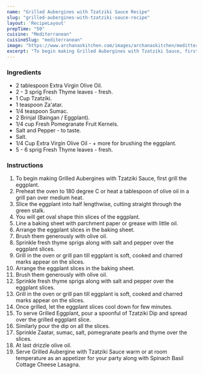 ---
name: "Grilled Aubergines with Tzatziki Sauce Recipe"
slug: "grilled-aubergines-with-tzatziki-sauce-recipe"
layout: 'RecipeLayout'
prepTime: "50"
cuisine: "Mediterranean"
cuisineSlug: "mediterranean"
image: "https://www.archanaskitchen.com/images/archanaskitchen/meditteranean/Grilled_Aubergine_in_Tzatziki_Sauce_Recipe.jpg"
excerpt: "To begin making Grilled Aubergines with Tzatziki Sauce, first grill the eggplant"
---

### Ingredients

- 2 tablespoon Extra Virgin Olive Oil.
- 2 - 3 sprig Fresh Thyme leaves - fresh.
- 1 Cup Tzatziki.
- 1 teaspoon Za'atar.
- 1/4 teaspoon Sumac.
- 2 Brinjal (Baingan / Eggplant).
- 1/4 cup Fresh Pomegranate Fruit Kernels.
- Salt and Pepper - to taste.
- Salt.
- 1/4 Cup Extra Virgin Olive Oil - + more for brushing the eggplant.
- 5 - 6 sprig Fresh Thyme leaves - fresh.

### Instructions

1. To begin making Grilled Aubergines with Tzatziki Sauce, first grill the eggplant.
1. Preheat the oven to 180 degree C or heat a tablespoon of olive oil in a grill pan over medium heat.
1. Slice the eggplant into half lengthwise, cutting straight through the green stalk.
1. You will get oval shape thin slices of the eggplant.
1. Line a baking sheet with parchment paper or grease with little oil.
1. Arrange the eggplant slices in the baking sheet.
1. Brush them generously with olive oil.
1. Sprinkle fresh thyme sprigs along with salt and pepper over the eggplant slices.
1. Grill in the oven or grill pan till eggplant is soft, cooked and charred marks appear on the slices.
1. Arrange the eggplant slices in the baking sheet.
1. Brush them generously with olive oil.
1. Sprinkle fresh thyme sprigs along with salt and pepper over the eggplant slices.
1. Grill in the oven or grill pan till eggplant is soft, cooked and charred marks appear on the slices.
1. Once grilled, let the eggplant slices cool down for few minutes.
1. To serve Grilled Eggplant, pour a spoonful of Tzatziki Dip and spread over the grilled eggplant slice.
1. Similarly pour the dip on all the slices.
1. Sprinkle Zaatar, sumac, salt, pomegranate pearls and thyme over the slices.
1. At last drizzle olive oil.
1. Serve Grilled Aubergine with Tzatziki Sauce warm or at room temperature as an appetizer for your party along with Spinach Basil Cottage Cheese Lasagna.

